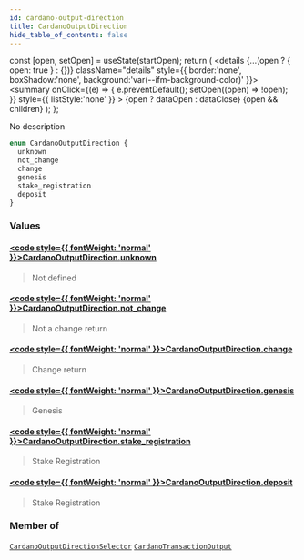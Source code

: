```yaml
---
id: cardano-output-direction
title: CardanoOutputDirection
hide_table_of_contents: false
---
```







  const [open, setOpen] = useState(startOpen);
  return (
    <details {...(open ? { open: true } : {})} className="details" style={{ border:'none', boxShadow:'none', background:'var(--ifm-background-color)' }}>
      <summary
        onClick={(e) => {
          e.preventDefault();
          setOpen((open) => !open);
        }}
        style={{ listStyle:'none' }}
      >
      {open ? dataOpen : dataClose}
      </summary>
      {open && children}
    </details>
  );
};








No description


```graphql
enum CardanoOutputDirection {
  unknown
  not_change
  change
  genesis
  stake_registration
  deposit
}
```




### Values

#### [<code style={{ fontWeight: 'normal' }}>CardanoOutputDirection.<b>unknown</b></code>](#)  
> 
> 
> Not defined
> 

#### [<code style={{ fontWeight: 'normal' }}>CardanoOutputDirection.<b>not_change</b></code>](#)  
> 
> 
> Not a change return
> 

#### [<code style={{ fontWeight: 'normal' }}>CardanoOutputDirection.<b>change</b></code>](#)  
> 
> 
> Change return
> 

#### [<code style={{ fontWeight: 'normal' }}>CardanoOutputDirection.<b>genesis</b></code>](#)  
> 
> 
> Genesis
> 

#### [<code style={{ fontWeight: 'normal' }}>CardanoOutputDirection.<b>stake_registration</b></code>](#)  
> 
> 
> Stake Registration
> 

#### [<code style={{ fontWeight: 'normal' }}>CardanoOutputDirection.<b>deposit</b></code>](#)  
> 
> 
> Stake Registration
> 



### Member of

[`CardanoOutputDirectionSelector`](/docs/v1/graphql-reference/inputs/cardano-output-direction-selector)  <Badge class="secondary" text="input"/><Bullet />[`CardanoTransactionOutput`](/docs/v1/graphql-reference/objects/cardano-transaction-output)  <Badge class="secondary" text="object"/>

